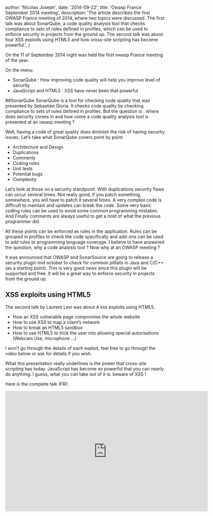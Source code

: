 
  author: 'Nicolas Joseph',
  date: '2014-09-22',
  title: 'Owasp France September 2014 meeting',
  description: 'The article describes the first OWASP France meeting of 2014, where two topics were discussed. The first talk was about SonarQube, a code quality analysis tool that checks compliance to sets of rules defined in profiles, which can be used to enforce security in projects from the ground up. The second talk was about four XSS exploits using HTML5 and how cross-site scripting has become powerful.',
}


On the 11 of September 2014 night was held the first owasp France meeting of the year.

On the menu:

- SonarQube : How improving code quality will help you improve level of security
- JavaScript and HTML5 : XSS have never been that powerful

##SonarQube
SonarQube is a tool for checking code quality that was presented by Sebastien Gioria.
It checks code quality by checking compliance to sets of rules defined in profiles.
But the question is : where does security comes in and how come a code quality analysis tool is presented at an owasp meeting ?

Well, having a code of great quality does diminish the risk of having security issues. Let’s take what SonarQube covers point by point:

- Architecture and Design
- Duplications
- Comments
- Coding rules
- Unit tests
- Potential bugs
- Complexity

Let’s look at those on a security standpoint. With duplications security flaws can occur several times.
Not really good, if you patch something, somewhere, you will have to patch it several times.
A very complex code is difficult to maintain and updates can break the code. Some very basic coding
rules can be used to avoid some common programming mistakes. And Finally comments are always useful
to get a hold of what the previous programmer did.

All these points can be enforced as rules in the application. Rules can be grouped in profiles
to check the code specifically and add-ons can be used to add rules or programming language coverage.
I believe to have answered the question, why a code analysis tool ? Now why at an OWASP meeting ?

It was announced that OWASP and SonarSource are going to release a security plugin mid october
to check for common pitfalls in Java and C/C++ (as a starting point). This is very good news
since this plugin will be supported and free. It will be a great way to enforce security in projects
from the ground up.

## XSS exploits using HTML5

The second talk by Laurent Levi was about 4 xss exploits using HTML5.

- How an XSS vulnerable page compromise the whole website
- How to use XSS to map a client’s network
- How to break an HTML5 sandbox
- How to use HTML5 to trick the user into allowing special autorisations (Webcam Use, microphone …)

I won’t go through the details of each exploit, feel free to go through the video below or ask for details if you wish.

What this presentation really underlines is the power that cross-site scripting has today. JavaScript has become so powerful that you can nearly do anything. I guess, what you can take out of it is: beware of XSS !

Here is the complete talk (FR):

<iframe
  src="https://air.mozilla.org/owasp-france-meeting-mozilla-paris/video/"
  width="640"
  height="380"
  frameborder="0"
  allowfullscreen
></iframe>
